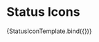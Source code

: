 
<Meta title="Components/Status Icons" component={StatusIcon} />


# Status Icons

<Canvas>
  <Story
    name="Status Icons"
    args={{
      status: 'active',
      pulse: false,
    }}
    argTypes={{
      status: {
        description: 'Status of the icon',
        options: ['error', 'other', 'active', 'inactive'],
        control: { type: 'radio' },
      },
    }}
  >
    {StatusIconTemplate.bind({})}
  </Story>
</Canvas>

<ArgsTable story="Status Icons" sort="requiredFirst"/>
